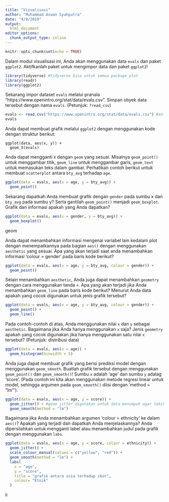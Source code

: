 ```yaml
---
title: "Visualisasi"
author: "Muhammad Aswan Syahputra"
date: "4/9/2019"
output:
  html_document
editor_options: 
  chunk_output_type: inline
---
```


```r
knitr::opts_chunk$set(echo = TRUE)
```

Dalam modul visualisasi ini, Anda akan menggunakan data `evals` dan paket `ggplot2`. Aktifkanlah paket untuk mengimpor data dan paket `ggplot2`!

```r
library(tidyverse) #tidyverse bisa untuk semua package plot
library(readr)
library(ggplot2)

```

Sekarang impor dataset `evals` melalui pranala "https://www.openintro.org/stat/data/evals.csv". Simpan obyek data tersebut dengan nama `evals`. (Petunjuk: `?read_csv`)

```r
evals <- read.csv("https://www.openintro.org/stat/data/evals.csv") #antara readcsv dan setelahnya jgn spasi
evals
```

Anda dapat membuat grafik melalui `ggplot2` dengan menggunakan kode dengan struktur berikut:

```
ggplot(data, aes(x, y)) +
  geom_X(evals)
```

Anda dapat mengganti `X` dengan `geom` yang sesuai. Misalnya `geom_point()` untuk menggambar titik, `geom_line` untuk menggambar garis, `geom_text` untuk memasukan teks dalam gambar. Perhatikan contoh berikut untuk membuat `scatterplot` antara `bty_avg` terhadap `age`.

```r
ggplot(data = evals, aes(x = age, y = bty_avg)) +
  geom_point()
```

Sekarang dapatkah Anda membuat grafik dengan `gender` pada sumbu x dan `bty_avg` pada sumbu y? Serta gantilah `geom_point()` menjadi `geom_boxplot`. Grafik dan informasi apakah yang Anda dapatkan?

                            
```r
ggplot(data = evals, aes(x = gender, y = bty_avg)) +
  geom_boxplot()
```

geom

Anda dapat menambahkan informasi mengenai variabel lain kedalam plot dengan menempatkannya pada bagian `aes()` dengan menggunakan `aesthetic` yang sesuai. Apa yang akan terjadi saat anda menambahkan informasi 'colour = gender' pada baris kode berikut?

```r
ggplot(data = evals, aes(x = age, y = bty_avg, colour = gender)) +
  geom_point()
```

Selain menambahkan `aesthetic`, Anda juga dapat menambahkan `geometry` dengan cara menggunakan tanda `+`. Apa yang akan terjadi jika Anda menambahkan `geom_line` pada baris kode berikut? Menurut Anda data apakah yang cocok digunakan untuk jenis grafik tersebut?

```r
ggplot(data = evals, aes(x = age, y = bty_avg, colour = gender)) +
  geom_point() +
  geom_line()
```

Pada contoh-contoh di atas, Anda menggunakan nilai `x` dan `y` sebagai `aesthetic`. Bagaimana jika Anda hanya menggunakan `x` saja? Jenis `geometry` apakah yang cocok digunakan jika hanya menggunakan satu nilai `x` tersebut? (Petunjuk: distribusi data)

```r
ggplot(data = evals, aes(x = age)) +
  geom_histogram(binwidth = 5) 
```

Anda juga dapat membuat grafik yang berisi prediksi model dengan menggunakan `geom_smooth`. Buatlah grafik tersebut dengan menggunakan `geom_point()` dan `geom_smooth()`! Sumbu `x` adalah 'age' dan sumbu `y` adalag 'score'. (Pada contoh ini kita akan menggunakan metode regresi linear untuk model, sehingga argumen pada `geom_smooth()` diisi dengan 'method = "lm"').

```r
ggplot(data = evals, aes(x = age, y = score)) +
  geom_jitter() + #geom jitter digunakan untuk data menumpuk agar lebih bergeser (overplotting) #geom point biasanya menumpuk
  geom_smooth(method = "lm")
```

Bagaimana jika Anda menambahkan argumen 'colour = ethnicity' ke dalam `aes()`? Apakah yang terjadi dan dapatkah Anda menjelaskannya? Anda dipersilahkan untuk  mengganti label atau menambahkan judul pada grafik dengan menggunakan `labs`.

```r
ggplot(data = evals, aes(x = age, y = score, colour = ethnicity)) +
  geom_jitter() +
  scale_colour_manual(values = c("yellow", "red")) +
  geom_smooth(method = "lm") +
  labs(
    x = "age",
    y = "score",
    title = "grafik antara usia terhadap skor",
    colour= "Etnik"
  )
```

li